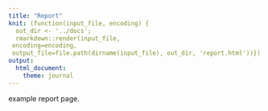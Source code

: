 ```yaml
---
title: "Report"
knit: (function(input_file, encoding) {
  out_dir <- '../docs';
  rmarkdown::render(input_file,
 encoding=encoding,
 output_file=file.path(dirname(input_file), out_dir, 'report.html'))})
output:
  html_document:
    theme: journal
---
```


example report page. 